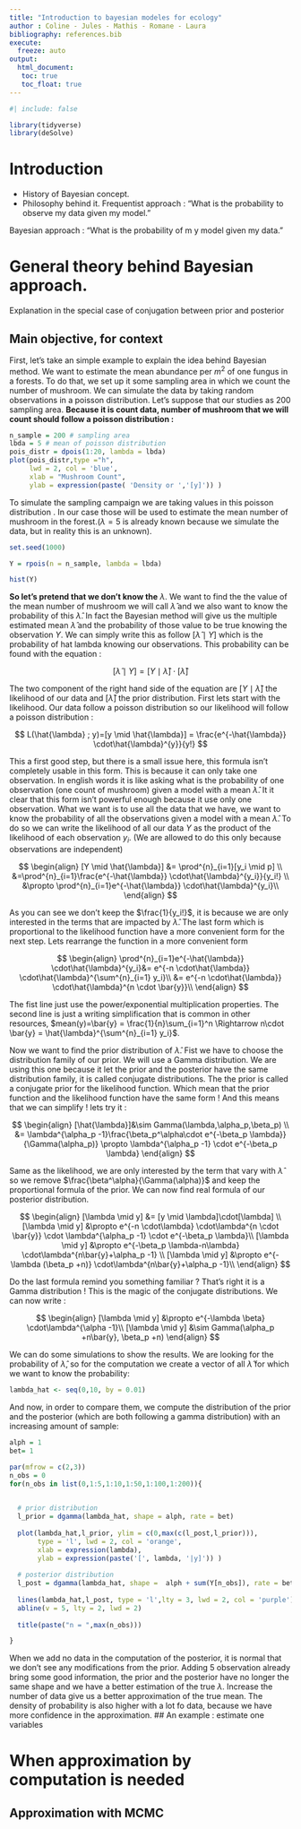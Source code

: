 ```yaml
---
title: "Introduction to bayesian modeles for ecology"
author : Coline - Jules - Mathis - Romane - Laura
bibliography: references.bib
execute: 
  freeze: auto
output: 
  html_document:
   toc: true
   toc_float: true
---
```


```r
#| include: false

library(tidyverse)
library(deSolve)

```

# Introduction

-   History of Bayesian concept.
-   Philosophy behind it. Frequentist approach : "What is the probability to observe my data given my model."

Bayesian approach : "What is the probability of m y model given my data."

# General theory behind Bayesian approach.

Explanation in the special case of conjugation between prior and posterior

## Main objective, for context

First, let's take an simple example to explain the idea behind Bayesian method. We want to estimate the mean abundance per $m^2$ of one fungus in a forests. To do that, we set up it some sampling area in which we count the number of mushroom. We can simulate the data by taking random observations in a poisson distribution. Let's suppose that our studies as 200 sampling area. **Because it is count data, number of mushroom that we will count should follow a poisson distribution :**

```r
n_sample = 200 # sampling area
lbda = 5 # mean of poisson distribution
pois_distr = dpois(1:20, lambda = lbda)
plot(pois_distr,type ="h",
     lwd = 2, col = 'blue',
     xlab = "Mushroom Count", 
     ylab = expression(paste( 'Density or ','[y]')) )

```

To simulate the sampling campaign we are taking values in this poisson distribution . In our case those will be used to estimate the mean number of mushroom in the forest.($\lambda = 5$ is already known because we simulate the data, but in reality this is an unknown).

```r
set.seed(1000)

Y = rpois(n = n_sample, lambda = lbda)

hist(Y)
```

**So let's pretend that we don't know the** $\lambda$. We want to find the the value of the mean number of mushroom we will call $\hat{\lambda}$ and we also want to know the probability of this $\hat{\lambda}$. In fact the Bayesian method will give us the multiple estimated mean $\hat{\lambda}$ and the probability of those value to be true knowing the observation $Y$. We can simply write this as follow $[\hat{\lambda} \mid Y]$ which is the probability of hat lambda knowing our observations. This probability can be found with the equation :

$$
[\hat{\lambda} \mid Y] = [Y \mid \hat{\lambda}  ]\cdot[\hat{\lambda}]
$$

The two component of the right hand side of the equation are $[Y \mid \hat{\lambda} ]$ the likelihood of our data and $[\hat{\lambda}]$ the prior distribution. First lets start with the likelihood. Our data follow a poisson distribution so our likelihood will follow a poisson distribution :

$$
L(\hat{\lambda} ; y)=[y \mid \hat{\lambda}] = \frac{e^{-\hat{\lambda}} \cdot\hat{\lambda}^{y}}{y!}
$$

This a first good step, but there is a small issue here, this formula isn't completely usable in this form. This is because it can only take one observation. In english words it is like asking what is the probability of one observation (one count of mushroom) given a model with a mean $\hat{\lambda}$. It it clear that this form isn't powerful enough because it use only one observation. What we want is to use all the data that we have, we want to know the probability of all the observations given a model with a mean $\hat{\lambda}$. To do so we can write the likelihood of all our data $Y$ as the product of the likelihood of each observation $y_i$. (We are allowed to do this only because observations are independent)

$$
\begin{align}
[Y \mid \hat{\lambda}] &= \prod^{n}_{i=1}[y_i \mid p] \\
&=\prod^{n}_{i=1}\frac{e^{-\hat{\lambda}} \cdot\hat{\lambda}^{y_i}}{y_i!} \\
&\propto \prod^{n}_{i=1}e^{-\hat{\lambda}} \cdot\hat{\lambda}^{y_i}\\
\end{align}
$$

As you can see we don't keep the $\frac{1}{y_i!}$, it is because we are only interested in the terms that are impacted by $\hat{\lambda}$. The last form which is proportional to the likelihood function have a more convenient form for the next step. Lets rearrange the function in a more convenient form

$$
\begin{align}
\prod^{n}_{i=1}e^{-\hat{\lambda}} \cdot\hat{\lambda}^{y_i}&= e^{-n \cdot\hat{\lambda}} \cdot\hat{\lambda}^{\sum^{n}_{i=1} y_i}\\
&= e^{-n \cdot\hat{\lambda}} \cdot\hat{\lambda}^{n \cdot \bar{y}}\\
\end{align}
$$

The fist line just use the power/exponential multiplication properties. The second line is just a writing simplification that is common in other resources, $mean(y)=\bar{y} = \frac{1}{n}\sum_{i=1}^n \Rightarrow n\cdot \bar{y} = \hat{\lambda}^{\sum^{n}_{i=1} y_i}$.

Now we want to find the prior distribution of $\hat{\lambda}$. Fist we have to choose the distribution family of our prior. We will use a Gamma distribution. We are using this one because it let the prior and the posterior have the same distribution family, it is called conjugate distributions. The the prior is called a conjugate prior for the likelihood function. Which mean that the prior function and the likelihood function have the same form ! And this means that we can simplify ! lets try it :

$$
\begin{align}
[\hat{\lambda}]&\sim Gamma(\lambda,\alpha_p,\beta_p) \\
&= \lambda^{\alpha_p -1}\frac{\beta_p^\alpha\cdot e^{-\beta_p \lambda}}{\Gamma(\alpha_p)} \propto \lambda^{\alpha_p -1} \cdot e^{-\beta_p \lambda}
\end{align}
$$

Same as the likelihood, we are only interested by the term that vary with $\hat{\lambda}$ so we remove $\frac{\beta^\alpha}{\Gamma(\alpha)}$ and keep the proportional formula of the prior. We can now find real formula of our posterior distribution.

$$ 
\begin{align}
[\lambda \mid y] &= [y \mid \lambda]\cdot[\lambda] \\
[\lambda \mid y] &\propto e^{-n \cdot\lambda} \cdot\lambda^{n \cdot \bar{y}} \cdot \lambda^{\alpha_p -1} \cdot e^{-\beta_p \lambda}\\
[\lambda \mid y] &\propto e^{-\beta_p \lambda-n\lambda} \cdot\lambda^{n\bar{y}+\alpha_p -1} \\
[\lambda \mid y] &\propto e^{-\lambda (\beta_p +n)} \cdot\lambda^{n\bar{y}+\alpha_p -1}\\
\end{align} 
$$

Do the last formula remind you something familiar ? That's right it is a Gamma distribution ! This is the magic of the conjugate distributions. We can now write :

$$
\begin{align}
[\lambda \mid y] &\propto e^{-\lambda \beta} \cdot\lambda^{\alpha -1}\\
[\lambda \mid y] &\sim Gamma(\alpha_p +n\bar{y}, \beta_p +n)
\end{align}
$$

We can do some simulations to show the results. We are looking for the probability of $\hat{\lambda}$, so for the computation we create a vector of all $\hat{\lambda}$ for which we want to know the probability:

```r
lambda_hat <- seq(0,10, by = 0.01)
```

And now, in order to compare them, we compute the distribution of the prior and the posterior (which are both following a gamma distribution) with an increasing amount of sample:
```r
alph = 1
bet= 1

par(mfrow = c(2,3))
n_obs = 0
for(n_obs in list(0,1:5,1:10,1:50,1:100,1:200)){

  
  # prior distribution
  l_prior = dgamma(lambda_hat, shape = alph, rate = bet)
  
  plot(lambda_hat,l_prior, ylim = c(0,max(c(l_post,l_prior))),
       type = 'l', lwd = 2, col = 'orange',
       xlab = expression(lambda), 
       ylab = expression(paste('[', lambda, '|y]')) )
  
  # posterior distribution
  l_post = dgamma(lambda_hat, shape =  alph + sum(Y[n_obs]), rate = bet + max(n_obs))
  
  lines(lambda_hat,l_post, type = 'l',lty = 3, lwd = 2, col = 'purple')
  abline(v = 5, lty = 2, lwd = 2)
  
  title(paste("n = ",max(n_obs)))

}

```
When we add no data in the computation of the posterior, it is normal that we don't see any modifications from the prior. Adding 5 observation already bring some good information, the prior and the posterior have no longer the same shape and we have a better estimation of the true $\lambda$. Increase the number of data give us a better approximation of the true mean. The density of probability is also higher with a lot fo data, because we have more confidence in the approximation.
## An example : estimate one variables

# When approximation by computation is needed

## Approximation with MCMC
